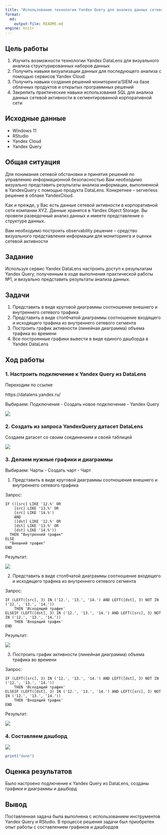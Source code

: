 ```yaml
---
title: "Использование технологии Yandex Query для анализа данных сетевой активности №2"
format:   
  md:
    output-file: README.md
engine: knitr
---
```


## Цель работы

1. Изучить возможности технологии Yandex DataLens для визуального анализа структурированных наборов данных
2. Получить навыки визуализации данных для последующего анализа с помощью сервисов Yandex Cloud
3. Получить навыки создания решений мониторинга/SIEM на базе облачных продуктов и открытых программных решений
4. Закрепить практические навыки использования SQL для анализа данных сетевой активности в сегментированной корпоративной сети

## Исходные данные

- Windows 11
- RStudio
- Yandex Cloud
- Yandex Query

## Общая ситуация

Для понимания сетевой обстановки и принятия решений по управлению информационной безопасностью Вам необходимо визуально представить результаты анализа информации, выполненной в YandexQuery с помощью продукта DataLens. Конкретнее – serverless решение в облаке YandexCloud.

Как и прежде, у Вас есть данные сетевой активности в корпоративной сети компании XYZ. Данные хранятся в Yandex Object Storage. Вы провели разведочный анализ данных и имеете представление о структуре данных.

Вам необходимо построить observability решение – средство визуального представления информации для мониторинга и оценки сетевой активности

## Задание

Используя сервис Yandex DataLens настроить доступ к результатам Yandex Query, полученным в ходе выполнения практической работы №1, и визуально представить результаты анализа данных.

## Задачи

1. Представить в виде круговой диаграммы соотношение внешнего и внутреннего сетевого трафика
2. Представить в виде столбчатой диаграммы соотношение входящего и исходящего трафика из внутреннего сетевого сегмента
3. Построить график активности (линейная диаграмма) объема трафика во времени
4. Все построенные графики вывести в виде единого дашборда в Yandex DataLens


## Ход работы

### 1. Настроить подключение к Yandex Query из DataLens

Переходим по ссылке

https://datalens.yandex.ru/

Выбираем: Подключения - Создать новое подключение - Yandex Query

![](images/1.png)

### 2. Создать из запроса YandexQuery датасет DataLens

Создаем датасет со своим соединением и своей таблицей

![](images/2.png)

### 3. Делаем нужные графики и диаграммы

Выбираем: Чарты - Создать чарт - Чарт

1. Представить в виде круговой диаграммы соотношение внешнего и внутреннего сетевого трафика

Запрос:

```
IF (([src] LIKE '12.%' OR
    [src] LIKE '13.%' OR
    [src] LIKE '14.%')
    AND
    ([dst] LIKE '12.%' OR
    [dst] LIKE '13.%' OR
    [dst] LIKE '14.%'))
  THEN "Внутренний трафик"
ELSE
  "Внешний трафик"
END
```

Результат:

![](images/3.png)

2. Представить в виде столбчатой диаграммы соотношение входящего и исходящего трафика из внутреннего сетевого сегмента

Запрос:
```
IF (LEFT([src], 3) IN ('12.', '13.', '14.') AND LEFT([dst], 3) NOT IN ('12.', '13.', '14.'))
    THEN 'Исходящий трафик'
ELSEIF (LEFT([dst], 3) IN ('12.', '13.', '14.') AND LEFT([src], 3) NOT IN ('12.', '13.', '14.'))
    THEN 'Входящий трафик'
END
```

Результат:

![](images/4.png)

3. Построить график активности (линейная диаграмма) объема трафика во времени

Запрос:

```
IF (LEFT([src], 3) IN ('12.', '13.', '14.') AND LEFT([dst], 3) NOT IN ('12.', '13.', '14.'))
    THEN 'Исходящий трафик'
ELSEIF (LEFT([dst], 3) IN ('12.', '13.', '14.') AND LEFT([src], 3) NOT IN ('12.', '13.', '14.'))
    THEN 'Входящий трафик'
END
```

Результат:

![](images/5.png)

### 4. Составляем дашборд

![](images/6.png)

```R
print("done")
```

## Оценка результатов

Было настроено подлючение к Yandex Query из DataLens, созданы графики и диаграммы и дашборд

## Вывод

Поставленная задача была выполнена с использованием инструментов Yandex Query и RStudio. В процессе решения задачи был приобретен опыт работы с составлением графиков и дашбордов
